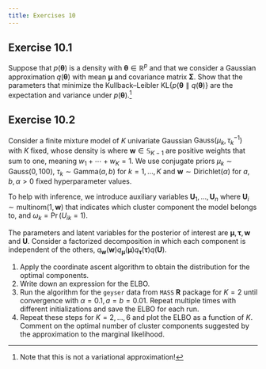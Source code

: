 ```yaml
---
title: Exercises 10
---
```



## Exercise 10.1

Suppose that $p(\boldsymbol{\theta})$ is a density with $\boldsymbol{\theta} \in \mathbb{R}^p$ and that we consider a Gaussian approximation $q(\boldsymbol{\theta})$ with mean $\boldsymbol{\mu}$ and covariance matrix $\boldsymbol{\Sigma}$. Show that the parameters that minimize the Kullback--Leibler $\mathsf{KL}\{p(\boldsymbol{\theta} \parallel q(\boldsymbol{\theta})\}$ are the expectation and variance under $p(\boldsymbol{\theta})$.^[Note that this is not a variational approximation!]
      
## Exercise 10.2

Consider a finite mixture model of $K$ univariate Gaussian $\mathsf{Gauss}(\mu_k, \tau_k^{-1})$ with $K$ fixed, whose density is
\begin{align*}
\sum_{k=1}^{K} w_k \left(\frac{\tau_k}{2\pi}\right)^{1/2}\exp \left\{-\frac{\tau_k}{2}(y_i-\mu_k)^2\right\}
\end{align*}
where $\boldsymbol{w} \in \mathbb{S}_{K-1}$ are positive weights that sum to one, meaning $w_1 + \cdots + w_K=1.$ We use conjugate priors 
$\mu_k \sim \mathsf{Gauss}(0, 100)$, $\tau_k \sim \mathsf{Gamma}(a, b)$ for $k=1, \ldots, K$ and $\boldsymbol{w} \sim \mathsf{Dirichlet}(\alpha)$ for $a, b, \alpha>0$ fixed hyperparameter values.

To help with inference, we introduce auxiliary variables $\boldsymbol{U}_1, \ldots, \boldsymbol{U}_n$ where $\boldsymbol{U}_i \sim \mathsf{multinom}(1, \boldsymbol{w})$ that indicates which cluster component the model belongs to, and $\omega_k = \Pr(U_{ik}=1).$

The parameters and latent variables for the posterior of interest are $\boldsymbol{\mu}, \boldsymbol{\tau}, \boldsymbol{w}$ and $\mathbf{U}.$ Consider a factorized decomposition in which each component is independent of the others, $q_{\boldsymbol{w}}(\boldsymbol{w})q_{\boldsymbol{\mu}}(\boldsymbol{\mu})q_{\boldsymbol{\tau}}(\boldsymbol{\tau}) q(\boldsymbol{U}).$

1. Apply the coordinate ascent algorithm to obtain the distribution for the optimal components.
2. Write down an expression for the ELBO.
3. Run the algorithm for the `geyser` data from `MASS` **R** package for $K=2$ until convergence with $\alpha=0.1, a=b=0.01.$ Repeat multiple times with different initializations and save the ELBO for each run.
4. Repeat these steps for $K=2, \ldots, 6$ and plot the ELBO as a function of $K$. Comment on the optimal number of cluster components suggested by the approximation to the marginal likelihood.

